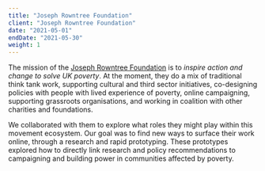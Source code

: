 ```yaml
---
title: "Joseph Rowntree Foundation"
client: "Joseph Rowntree Foundation"
date: "2021-05-01"
endDate: "2021-05-30"
weight: 1
---
```


The mission of the [Joseph Rowntree Foundation](https://www.jrf.org.uk/) is to *inspire action and change to solve UK poverty*. At the moment, they do a mix of traditional think tank work, supporting cultural and third sector initiatives, co-designing policies with people with lived experience of poverty, online campaigning, supporting grassroots organisations, and working in coalition with other charities and foundations.

We collaborated with them to explore what roles they might play within this movement ecosystem. Our goal was to find new ways to surface their work online, through a research and rapid prototyping. These prototypes explored how to directly link research and policy recommendations to campaigning and building power in communities affected by poverty.